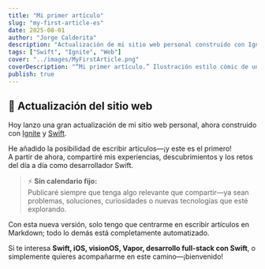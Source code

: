 ```yaml
---
title: "Mi primer artículo"
slug: "my-first-article-es"
date: 2025-08-01
author: "Jorge Calderita"
description: "Actualización de mi sitio web personal construido con Ignite y Swift, donde compartiré artículos y experiencias como desarrollador Swift en el ecosistema Apple."
tags: ["Swift", "Ignite", "Web"]
cover: "../images/MyFirstArticle.png"
coverDescription: "“Mi primer artículo.” Ilustración estilo cómic de un programador pensativo frente a un portátil Apple, escribiendo su primer artículo en su sitio web personal."
publish: true
---
```


## 🚀 Actualización del sitio web

Hoy lanzo una gran actualización de mi sitio web personal, ahora construido con [Ignite](https://github.com/twostraws/Ignite) y [Swift](https://swift.org).

He añadido la posibilidad de escribir artículos—¡y este es el primero!  
A partir de ahora, compartiré mis experiencias, descubrimientos y los retos del día a día como desarrollador Swift.

> ⚡️ **Sin calendario fijo:**  
> Publicaré siempre que tenga algo relevante que compartir—ya sean problemas, soluciones, curiosidades o nuevas tecnologías que esté explorando.

Con esta nueva versión, solo tengo que centrarme en escribir artículos en Markdown; todo lo demás está completamente automatizado.

Si te interesa **Swift, iOS, visionOS, Vapor, desarrollo full-stack con Swift**, o simplemente quieres acompañarme en este camino—¡bienvenido!